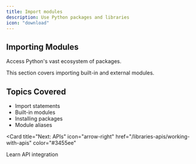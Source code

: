 ```yaml
---
title: Import modules
description: Use Python packages and libraries
icon: "download"
---
```


## Importing Modules

Access Python's vast ecosystem of packages.

<Note>
  This section covers importing built-in and external modules.
</Note>

## Topics Covered

- Import statements
- Built-in modules
- Installing packages
- Module aliases

<Card
  title="Next: APIs"
  icon="arrow-right"
  href="/libraries-apis/working-with-apis"
  color="#3455ee"
>
  Learn API integration
</Card>